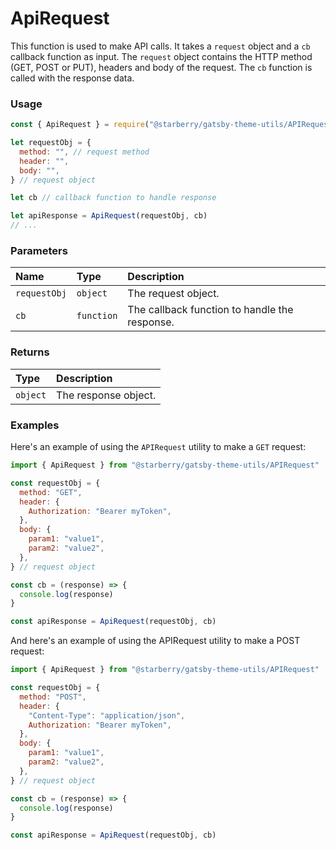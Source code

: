 # ApiRequest

This function is used to make API calls. It takes a `request` object and a `cb` callback function as input. The `request` object contains the HTTP method (GET, POST or PUT), headers and body of the request. The `cb` function is called with the response data.

### Usage

```js
const { ApiRequest } = require("@starberry/gatsby-theme-utils/APIRequest")

let requestObj = {
  method: "", // request method
  header: "",
  body: "",
} // request object

let cb // callback function to handle response

let apiResponse = ApiRequest(requestObj, cb)
// ...
```

### Parameters

| Name         | Type       | Description                                   |
| :----------- | :--------- | :-------------------------------------------- |
| `requestObj` | `object`   | The request object.                           |
| `cb`         | `function` | The callback function to handle the response. |

### Returns

| Type     | Description          |
| :------- | :------------------- |
| `object` | The response object. |

### Examples

Here's an example of using the `APIRequest` utility to make a `GET` request:

```js
import { ApiRequest } from "@starberry/gatsby-theme-utils/APIRequest"

const requestObj = {
  method: "GET",
  header: {
    Authorization: "Bearer myToken",
  },
  body: {
    param1: "value1",
    param2: "value2",
  },
} // request object

const cb = (response) => {
  console.log(response)
}

const apiResponse = ApiRequest(requestObj, cb)
```

And here's an example of using the APIRequest utility to make a POST request:

```js
import { ApiRequest } from "@starberry/gatsby-theme-utils/APIRequest"

const requestObj = {
  method: "POST",
  header: {
    "Content-Type": "application/json",
    Authorization: "Bearer myToken",
  },
  body: {
    param1: "value1",
    param2: "value2",
  },
} // request object

const cb = (response) => {
  console.log(response)
}

const apiResponse = ApiRequest(requestObj, cb)
```
